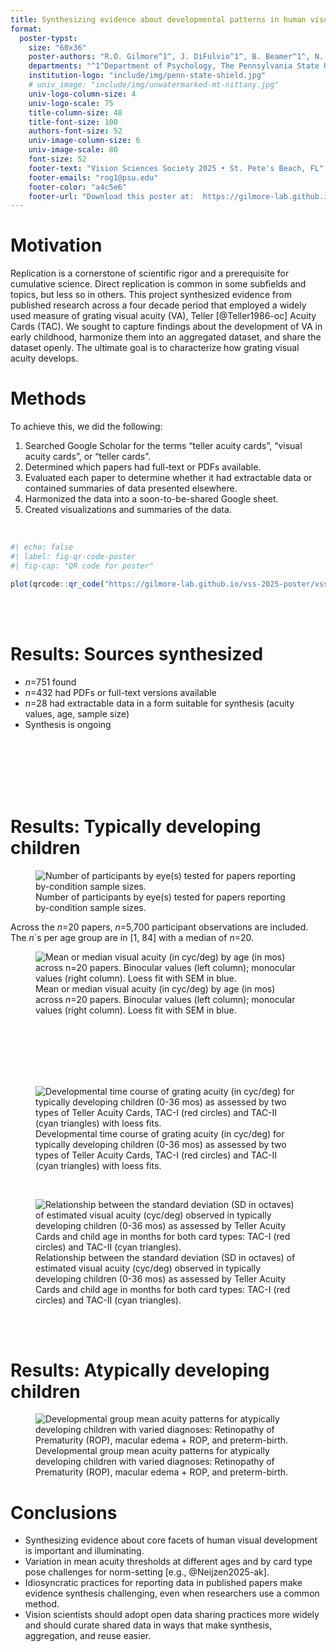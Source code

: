 ```yaml
---
title: Synthesizing evidence about developmental patterns in human visual acuity as measured by Teller Acuity Cards
format:
  poster-typst: 
    size: "60x36"
    poster-authors: "R.O. Gilmore^1^, J. DiFulvio^1^, B. Beamer^1^, N. Cruz^1^"
    departments: "^1^Department of Psychology, The Pennsylvania State University, University Park, PA"
    institution-logo: "include/img/penn-state-shield.jpg"
    # univ_image: "include/img/unwatermarked-mt-nittany.jpg"
    univ-logo-column-size: 4
    univ-logo-scale: 75
    title-column-size: 48
    title-font-size: 100
    authors-font-size: 52
    univ-image-column-size: 6
    univ-image-scale: 80
    font-size: 52
    footer-text: "Vision Sciences Society 2025 • St. Pete's Beach, FL"
    footer-emails: "rog1@psu.edu"
    footer-color: "a4c5e6"
    footer-url: "Download this poster at:  https://gilmore-lab.github.io/vss-2025-poster"
---
```


# Motivation {-}

Replication is a cornerstone of scientific rigor and a prerequisite for cumulative science.
Direct replication is common in some subfields and topics, but less so in others.
This project synthesized evidence from published research across a four decade period that employed a widely used measure of grating visual acuity (VA), Teller [@Teller1986-oc] Acuity Cards (TAC). 
We sought to capture findings about the development of VA in early childhood, harmonize them into an aggregated dataset, and share the dataset openly.
The ultimate goal is to characterize how grating visual acuity develops.

# Methods {-}

To achieve this, we did the following:

1. Searched Google Scholar for the terms “teller acuity cards”, “visual acuity cards”, or “teller cards".
2. Determined which papers had full-text or PDFs available.
3. Evaluated each paper to determine whether it had extractable data or contained summaries of data presented elsewhere.
4. Harmonized the data into a soon-to-be-shared Google sheet.
5. Created visualizations and summaries of the data.

\

```r
#| echo: false
#| label: fig-qr-code-poster
#| fig-cap: "QR code for poster"

plot(qrcode::qr_code("https://gilmore-lab.github.io/vss-2025-poster/vss-2025-poster.pdf"))
```

\
\

# Results: Sources synthesized {-}

- *n*=751 found
- *n*=432 had PDFs or full-text versions available
- *n*=28 had extractable data in a form suitable for synthesis (acuity values, age, sample size)
- Synthesis is ongoing

\
\
\
\
\

# Results: Typically developing children {-}

![Number of participants by eye(s) tested for papers reporting by-condition sample sizes.](include/generated/fig-typical-group-by-paper-n-subs-1.png)

Across the *n*=20 papers, *n*=5,700 participant observations are included. The *n*`s per age group are in [1, 84] with a median of *n*=20.

![Mean or median visual acuity (in cyc/deg) by age (in mos) across *n*=20 papers. Binocular values (left column); monocular values (right column). Loess fit with SEM in blue.](include/generated/fig-typical-group-by-age-paper-group-trend-scaled-weight-n-no-classic-1.png)

\
\
\
\
\

![Developmental time course of grating acuity (in cyc/deg) for typically developing children (0-36 mos) as assessed by two types of Teller Acuity Cards, TAC-I (red circles) and TAC-II (cyan triangles) with loess fits.](include/generated/fig-typical-group-LT3y-by-card-type-weight-n-no-classic-no-viridis-1.png)

\

![Relationship between the standard deviation (SD in octaves) of estimated visual acuity (cyc/deg) observed in typically developing children (0-36 mos) as assessed by Teller Acuity Cards and child age in months for both card types: TAC-I (red circles) and TAC-II (cyan triangles).](include/generated/fig-typical-group-sd-by-age-default-style-color-1.png)

\
\

# Results: Atypically developing children {-}

![Developmental group mean acuity patterns for atypically developing children with varied diagnoses: Retinopathy of Prematurity (ROP), macular edema + ROP, and preterm-birth.](include/generated/fig-atypical-group-by-age-1.png)

# Conclusions {-}

::: {.block fill="luma(210)" inset="10pt" radius="15pt" stroke="5pt + blue"}

- Synthesizing evidence about core facets of human visual development is important and illuminating.
- Variation in mean acuity thresholds at different ages and by card type pose challenges for norm-setting [e.g., @Neijzen2025-ak].
- Idiosyncratic practices for reporting data in published papers make evidence synthesis challenging, even when researchers use a common method.
- Vision scientists should adopt open data sharing practices more widely and should curate shared data in ways that make synthesis, aggregation, and reuse easier.
:::
